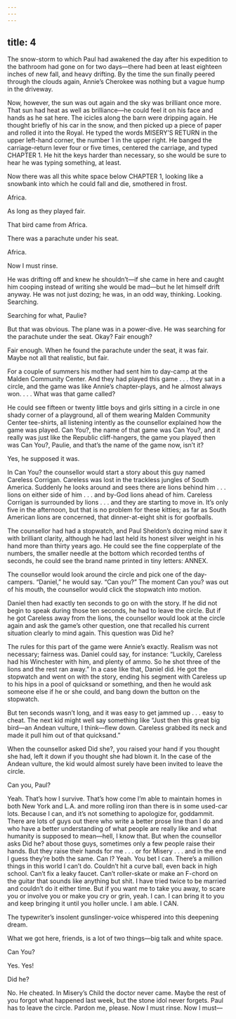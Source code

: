 ```yaml
---
---
---
```

title: 4
---




The snow-storm to which Paul had awakened the day after his expedition to the bathroom had gone on for two days—there had been at least eighteen inches of new fall, and heavy drifting. By the time the sun finally peered through the clouds again, Annie’s Cherokee was nothing but a vague hump in the driveway.

Now, however, the sun was out again and the sky was brilliant once more. That sun had heat as well as brilliance—he could feel it on his face and hands as he sat here. The icicles along the barn were dripping again. He thought briefly of his car in the snow, and then picked up a piece of paper and rolled it into the Royal. He typed the words MISERY’S RETURN in the upper left-hand corner, the number 1 in the upper right. He banged the carriage-return lever four or five times, centered the carriage, and typed CHAPTER 1. He hit the keys harder than necessary, so she would be sure to hear he was typing something, at least.

Now there was all this white space below CHAPTER 1, looking like a snowbank into which he could fall and die, smothered in frost.

Africa.

As long as they played fair.

That bird came from Africa.

There was a parachute under his seat.

Africa.

Now I must rinse.

He was drifting off and knew he shouldn’t—if she came in here and caught him cooping instead of writing she would be mad—but he let himself drift anyway. He was not just dozing; he was, in an odd way, thinking. Looking. Searching.

Searching for what, Paulie?

But that was obvious. The plane was in a power-dive. He was searching for the parachute under the seat. Okay? Fair enough?

Fair enough. When he found the parachute under the seat, it was fair. Maybe not all that realistic, but fair.

For a couple of summers his mother had sent him to day-camp at the Malden Community Center. And they had played this game . . . they sat in a circle, and the game was like Annie’s chapter-plays, and he almost always won. . . . What was that game called?

He could see fifteen or twenty little boys and girls sitting in a circle in one shady corner of a playground, all of them wearing Malden Community Center tee-shirts, all listening intently as the counsellor explained how the game was played. Can You?, the name of that game was Can You?, and it really was just like the Republic cliff-hangers, the game you played then was Can You?, Paulie, and that’s the name of the game now, isn’t it?

Yes, he supposed it was.

In Can You? the counsellor would start a story about this guy named Careless Corrigan. Careless was lost in the trackless jungles of South America. Suddenly he looks around and sees there are lions behind him . . . lions on either side of him . . . and by-God lions ahead of him. Careless Corrigan is surrounded by lions . . . and they are starting to move in. It’s only five in the afternoon, but that is no problem for these kitties; as far as South American lions are concerned, that dinner-at-eight shit is for goofballs.

The counsellor had had a stopwatch, and Paul Sheldon’s dozing mind saw it with brilliant clarity, although he had last held its honest silver weight in his hand more than thirty years ago. He could see the fine copperplate of the numbers, the smaller needle at the bottom which recorded tenths of seconds, he could see the brand name printed in tiny letters: ANNEX.

The counsellor would look around the circle and pick one of the day-campers. “Daniel,” he would say. “Can you?” The moment Can you? was out of his mouth, the counsellor would click the stopwatch into motion.

Daniel then had exactly ten seconds to go on with the story. If he did not begin to speak during those ten seconds, he had to leave the circle. But if he got Careless away from the lions, the counsellor would look at the circle again and ask the game’s other question, one that recalled his current situation clearly to mind again. This question was Did he?

The rules for this part of the game were Annie’s exactly. Realism was not necessary; fairness was. Daniel could say, for instance: “Luckily, Careless had his Winchester with him, and plenty of ammo. So he shot three of the lions and the rest ran away.” In a case like that, Daniel did. He got the stopwatch and went on with the story, ending his segment with Careless up to his hips in a pool of quicksand or something, and then he would ask someone else if he or she could, and bang down the button on the stopwatch.

But ten seconds wasn’t long, and it was easy to get jammed up . . . easy to cheat. The next kid might well say something like “Just then this great big bird—an Andean vulture, I think—flew down. Careless grabbed its neck and made it pull him out of that quicksand.”

When the counsellor asked Did she?, you raised your hand if you thought she had, left it down if you thought she had blown it. In the case of the Andean vulture, the kid would almost surely have been invited to leave the circle.

Can you, Paul?

Yeah. That’s how I survive. That’s how come I’m able to maintain homes in both New York and L.A. and more rolling iron than there is in some used-car lots. Because I can, and it’s not something to apologize for, goddammit. There are lots of guys out there who write a better prose line than I do and who have a better understanding of what people are really like and what humanity is supposed to mean—hell, I know that. But when the counsellor asks Did he? about those guys, sometimes only a few people raise their hands. But they raise their hands for me . . . or for Misery . . . and in the end I guess they’re both the same. Can I? Yeah. You bet I can. There’s a million things in this world I can’t do. Couldn’t hit a curve ball, even back in high school. Can’t fix a leaky faucet. Can’t roller-skate or make an F-chord on the guitar that sounds like anything but shit. I have tried twice to be married and couldn’t do it either time. But if you want me to take you away, to scare you or involve you or make you cry or grin, yeah. I can. I can bring it to you and keep bringing it until you holler uncle. I am able. I CAN.

The typewriter’s insolent gunslinger-voice whispered into this deepening dream.

What we got here, friends, is a lot of two things—big talk and white space.

Can You?

Yes. Yes!

Did he?

No. He cheated. In Misery’s Child the doctor never came. Maybe the rest of you forgot what happened last week, but the stone idol never forgets. Paul has to leave the circle. Pardon me, please. Now I must rinse. Now I must—